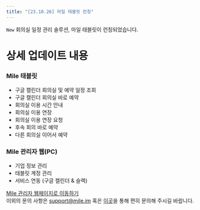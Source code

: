 ```yaml
---
title: "[23.10.26] 마일 태블릿 런칭"
---
```


`New` 회의실 일정 관리 솔루션, 마일 태블릿이 런칭되었습니다.

# 상세 업데이트 내용

### Mile 태블릿
- 구글 캘린더 회의실 및 예약 일정 조회
- 구글 캘린더 회의실 바로 예약
- 회의실 이용 시간 안내
- 회의실 이용 연장
- 회의실 이용 연장 요청
- 후속 회의 바로 예약
- 다른 회의실 이어서 예약

### Mile 관리자 웹(PC)
- 기업 정보 관리
- 태블릿 계정 관리
- 서비스 연동 (구글 캘린더 & 슬랙)

[Mile 관리자 웹페이지로 이동하기](https://app.mile.im/)
<br />
<Note>이외의 문의 사항은 support@mile.im 혹은 [이곳](https://mile.channel.io/home)을 통해 편히 문의해 주시길 바랍니다.</Note>